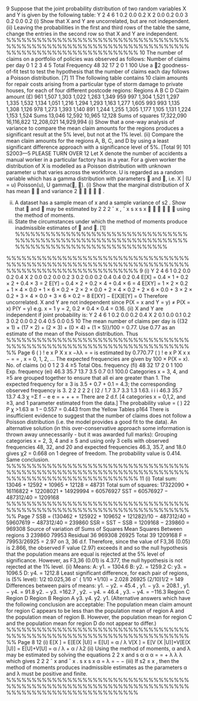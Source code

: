 
9 Suppose that the joint probability distribution of two random variables X and Y is
given by the following table:
Y
2 4 6
1 0.2 0.0 0.2
X 2 0.0 0.2 0.0
3 0.2 0.0 0.2
(i) Show that X and Y are uncorrelated, but are not independent. 
(ii) Leaving the probabilities in the first and third rows of the table the same,
change the entries in the second row so that X and Y are independent. 
%%%%%%%%%%%%%%%%%%%%%%%%%%%%%%%%%%%%%%%%%%%%%%%%%%%%%%%%%%%%%%%%%%%%%%%%%%%%%%%%%%%%%%%%%%%%%%%%%%
10 The number of claims on a portfolio of policies was observed as follows:
Number of claims per day 0 1 2 3 4 5 Total
Frequency 48 32 17 2 0 1 100
Use a 2 goodness-of-fit test to test the hypothesis that the number of claims each day
follows a Poisson distribution. [7]
11 The following table contains 10 claim amounts for repair costs arising from a
particular type of storm damage to private houses, for each of four different postcode
regions:
Regions
A B C D
Claim amount (£) 961 1,507 1,303 1,022
1,263 1,349 959 997
1,304 1,521 1,297 1,335
1,532 1,134 1,051 1,216
1,294 1,293 1,163 1,277
1,605 993 993 1,135
1,308 1,126 978 1,273
1,393 1,140 891 1,244
1,255 1,305 1,177 1,105
1,131 1,224 1,153 1,524
Sums 13,046 12,592 10,965 12,128
Sums of squares 17,322,090 16,116,822 12,208,021 14,929,994
(i) Show that a one-way analysis of variance to compare the mean claim amounts
for the regions produces a significant result at the 5% level, but not at the 1%
level. 
(ii) Compare the mean claim amounts for the regions A, B, C, and D by using a
least significant difference approach with a significance level of 5%. 
[Total 9]
101 S2003—5 PLEASE TURN OVER
12 Let X denote the number of accidents a manual worker in a particular factory has in a
year. For a given worker the distribution of X is modelled as a Poisson distribution
with unknown parameter u that varies across the workforce. U is regarded as a
random variable which has a gamma distribution with parameters  and , i.e.
X | (U = u) 	 Poisson(u),
U 	 gamma(, ).
(i) Show that the marginal distribution of X has mean 

and variance 2
 

 
.

(ii) A dataset has a sample mean of x and a sample variance of s2 . Show that 
and  may be estimated by
2
2 2
ˆ x , ˆ x
s x s x
   
 
using the method of moments. 
(iii) State the circumstances under which the method of moments produce
inadmissible estimates of  and . [1]
%%%%%%%%%%%%%%%%%%%%%%%%%%%%%%%%%%%%%%%%%%%%%%%%%%%%%%%%%%%%%%%%%%%%%%%%%%%%%%%%%%%%%%%%%%%%%%%%%%

%%%%%%%%%%%%%%%%%%%%%%%%%%%%%%%%%%%%%%%%%%%%%%%%%%%%%%%%%%%%%%%%%%%%%%%%%%%%%%%%%%%%%%%%%%%%%%%%%%
9 (i)
Y
2 4 6
1 0.2 0.0 0.2 0.4
X 2 0.0 0.2 0.0 0.2
3 0.2 0.0 0.2 0.4
0.4 0.2 0.4
E[X] = 0.4 × 1 + 0.2 × 2 + 0.4 × 3 = 2
E[Y] = 0.4 × 2 + 0.2 × 4 + 0.4 × 6 = 4
E[XY] = 1 × 2 × 0.2 + 1 × 4 × 0.0 + 1 × 6 × 0.2
+ 2 × 2 × 0.0 + 2 × 4 × 0.2 + 2 × 6 × 0.0
+ 3 × 2 × 0.2 + 3 × 4 × 0.0 + 3 × 6 × 0.2 = 8
E[XY] − E[X]E[Y] = 0 Therefore uncorrelated.
X and Y are not independent since
P(X = x and Y = y) ≠ P(X = x) P(Y = y)
e.g. x = 1 y = 2, 0.2 ≠ 0.4 × 0.4 = 0.16.
(ii) X and Y are independent if joint probability is:
Y
2 4 6
1 0.2 0.0 0.2 0.4
X 2 0.1 0.0 0.1 0.2
3 0.2 0.0 0.2 0.4
0.5 0.0 0.5
10 The mean number of claims per day is
{(32 × 1) + (17 × 2) + (2 × 3) + (0 × 4) + (1 × 5)}/100 = 0.77.
Use 0.77 as an estimate of the mean of the Poisson distribution. Thus
%%%%%%%%%%%%%%%%%%%%%%%%%%%%%%%%%%%%%%%%%%%%%%%%%%%%%%%%%%%%%%%%%%%%%%%%%%
Page 6
( )
!
e x P X x
x
−λλ
= = is estimated by
0.770.77 ( )
!
e x P X x
x
−
= = , x = 0, 1, 2, …
The expected frequencies are given by 100 × P(X = x).
No. of claims (x) 0 1 2 3 4 ≥5 Total
Obs. frequency (fi) 48 32 17 2 0 1 100
Exp. frequency (ei) 46.3 35.7 13.7 3.5 0.7 0.1 100.0
Categories x = 3, 4, and ≥5 are grouped together to ensure that all ei are greater than 1.
The expected frequency for ≥ 3 is 3.5 + 0.7 + 0.1 = 4.3; the corresponding observed
frequency is 3.
2 2 2 2
2 ( )2 / 1.7 3.7 3.3 1.3 1.63.
i i i 46.3 35.7 13.7 4.3 χ =Σ f − e e = + + + =
There are 2 d.f. [4 categories x = 0,1,2, and ≥3, and 1 parameter estimated from the
data.]
The probability value =
( ) 22
P χ >1.63 ≅ 1 – 0.557 = 0.443 from the Yellow Tables p164
There is insufficient evidence to suggest that the number of claims does not follow a
Poisson distribution (i.e. the model provides a good fit to the data).
An alternative solution (in this over-conservative approach some information is
thrown away unnecessarily - but it was awarded full marks):
Grouping categories x = 2, 3, 4 and ≥ 5 and using only 3 cells with observed
frequencies 48, 32, and 20 and expected frequencies 46.3, 35.7, and 18.0 gives χ2 =
0.668 on 1 degree of freedom. The probability value is 0.414. Same conclusion.
%%%%%%%%%%%%%%%%%%%%%%%%%%%%%%%%%%%%%%%%%%%%%%%%%%%%%%%%%%%%%%%%%%%%%%%%%%%%%%%%%%%%%%%%%%%%%%%%%%
11 (i) Total sum: 13046 + 12592 + 10965 + 12128 = 48731
Total sum of squares: 17322090 + 16116822 + 12208021 + 14929994
= 60576927
SST = 60576927 − 487312/40 = 1209168
%%%%%%%%%%%%%%%%%%%%%%%%%%%%%%%%%%%%%%%%%%%%%%%%%%%%%%%%%%%%%%%%%%%%%%%%%%
Page 7
SSB = (130462 + 125922 + 109652 + 121282)/10 − 487312/40
= 59607619 − 487312/40 = 239860
SSR = SST − SSB = 1209168 − 239860 = 969308
Source of variation df Sums of Squares Mean Squares
Between regions 3 239860 79953
Residual 36 969308 26925
Total 39 1209168
F = 79953/26925 = 2.97 on 3, 36 d.f.
Therefore, since the value of F3,36 (0.05) is 2.866, the observed F value (2.97)
exceeds it and so the null hypothesis that the population means are equal is
rejected at the 5% level of significance. However, as F3,36 (0.01) is 4.377, the
null hypothesis is not rejected at the 1% level.
(ii) Means:
A: y1. = 1304.6 B: y2. = 1259.2
C: y3. = 1096.5 D: y4. = 1212.8
Least significant difference, for each pair of regions, is (5% level):
1/2
t0.025,36 σˆ ( 1/10 +1/10) = 2.028 26925 (2/10)1/2 = 149
Differences between pairs of means:
y1. − y2. = 45.4 , y1. − y3. = 208.1 , y1. − y4. = 91.8
y2. − y3. =162.7 , y2. − y4. = 46.4 , y3. − y4. = −116.3
Region C Region D Region B Region A
y3. y4. y2. y1.
(Alternative answers which have the following conclusion are acceptable:
The population mean claim amount for region C appears to be less than the
population mean of region A and the population mean of region B. However,
the population mean for region C and the population mean for region D do not
appear to differ.)
%%%%%%%%%%%%%%%%%%%%%%%%%%%%%%%%%%%%%%%%%%%%%%%%%%%%%%%%%%%%%%%%%%%%%%%%%%
Page 8
12 (i) E[X ] = E[E(X |U)] = E[U] = α / λ
V[X ] = E[V (X |U)]+V[E(X |U)] = E[U]+V[U] = α / λ + α / λ2
(ii) Using the method of moments, α and λ may be estimated by solving the
equations
2
2 x and s α α α
= = +
λ λ λ
which gives
2
2 2
ˆ x and ˆ x .
s x s x
α = λ =
− −
(iii) If s2 ≤ x , then the method of moments produces inadmissible estimates as the
parameters α and λ must be positive and finite.
%%%%%%%%%%%%%%%%%%%%%%%%%%%%%%%%%%%%%%%%%%%%%%%%%%%%%%%%%%%%%%%%%%%%%%%%%%%%%%%%%%%%%%%%%%%%%%%%%%
